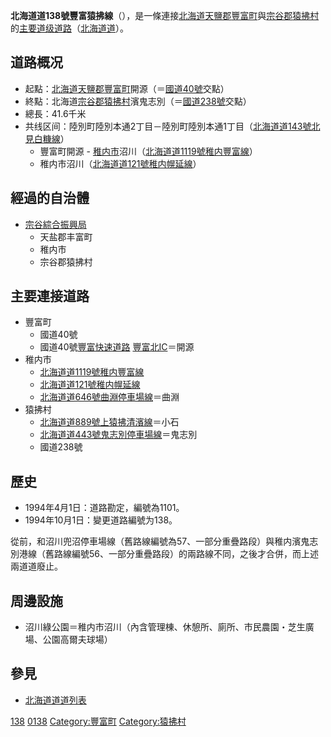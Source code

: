 {{Infobox_road
|system             = [[主要地方道|主要道道]]
|marker_image       = {{Ja_Pref_Route_Sign|pref=北海道|number=138|width=100}}
|highway_name       = 北海道道138號豐富猿拂線
|length_km             = 41.6
|established        = 1994年
|起點                   = [[北海道|北海道]][[天鹽郡|天鹽郡]][[豐富町|豐富町]]開源
|終點                   = 北海道[[宗谷郡|宗谷郡]][[猿拂村|猿拂村]]濱鬼志別
|junction       = [[File:Japanese_National_Route_Sign_0040.svg|24px]][[國道40號|國道40號]]<br />[[File:Japanese_National_Route_Sign_0238.svg|24px]][[國道238號|國道238號]]<br />[[北海道道121號稚内幌延線|北海道道121號稚内幌延線]]
}}
'''北海道道138號豐富猿拂線'''（{{lang-ja|北海道道138号豊富猿払線}}），是一條連接[[北海道|北海道]][[天鹽郡|天鹽郡]][[豐富町|豐富町]]與[[宗谷郡|宗谷郡]][[猿拂村|猿拂村]]的[[主要地方道|主要]][[道_(行政区)|道级]][[都道府县道|道路]]（[[北海道道道列表|北海道道]]）。

== 道路概况 ==
* 起點：[[北海道|北海道]][[天鹽郡|天鹽郡]][[豐富町|豐富町]]開源（＝[[國道40號|國道40號]]交點）
* 終點：北海道[[宗谷郡|宗谷郡]][[猿拂村|猿拂村]]濱鬼志別（＝[[國道238號|國道238號]]交點）
* 總長：41.6千米
*共线区间：陸別町陸別本通2丁目－陸別町陸別本通1丁目（[[北海道道143號北見白糠線|北海道道143號北見白糠線]]）
** 豐富町開源 - [[稚内市|稚内市]]沼川（[[北海道道1119號稚内豐富線|北海道道1119號稚内豐富線]]）
** 稚内市沼川（[[北海道道121號稚内幌延線|北海道道121號稚内幌延線]]）

== 經過的自治體  ==
* [[宗谷綜合振興局|宗谷綜合振興局]]
** 天盐郡丰富町
** 稚内市
** 宗谷郡猿拂村

== 主要連接道路 ==
* 豐富町
** 國道40號
** 國道40號[[豐富快速道路|豐富快速道路]] [[豐富北IC|豐富北IC]]＝開源
* 稚内市
** [[北海道道1119號稚内豐富線|北海道道1119號稚内豐富線]]
** [[北海道道121號稚内幌延線|北海道道121號稚内幌延線]]
** [[北海道道646號曲淵停車場線|北海道道646號曲淵停車場線]]＝曲淵
* 猿拂村
** [[北海道道889號上猿拂清濱線|北海道道889號上猿拂清濱線]]＝小石
** [[北海道道443號鬼志別停車場線|北海道道443號鬼志別停車場線]]＝鬼志別
** 國道238號

== 歷史 ==
* 1994年4月1日：道路勘定，編號為1101。
* 1994年10月1日：變更道路編號为138。

從前，和沼川兜沼停車場線（舊路線編號為57、一部分重疊路段）與稚内濱鬼志別港線（舊路線編號56、一部分重疊路段）的兩路線不同，之後才合併，而上述兩道道廢止。

== 周邊設施 ==
* 沼川綠公園＝稚内市沼川（內含管理棟、休憩所、廁所、市民農園・芝生廣場、公園高爾夫球場）

== 參見 ==
* [[北海道道道列表|北海道道道列表]]

[[Category:北海道道_(主要道道)|138]]
[[Category:北海道道_(宗谷管内)|0138]]
[[Category:豐富町|Category:豐富町]]
[[Category:猿拂村|Category:猿拂村]]

{{Road-stub}}